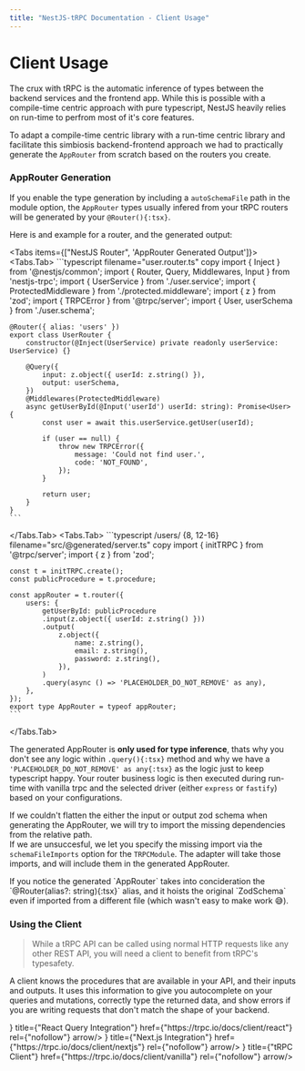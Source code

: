 ```yaml
---
title: "NestJS-tRPC Documentation - Client Usage"
---
```



# Client Usage

The crux with tRPC is the automatic inference of types between the backend services and the frontend app. 
While this is possible with a compile-time centric approach with pure typescript, NestJS heavily relies on run-time to perfrom most of it's core features.

To adapt a compile-time centric library with a run-time centric library and facilitate this simbiosis backend-frontend approach we had to practically generate the `AppRouter` from scratch based on the routers you create.

### AppRouter Generation

If you enable the type generation by including a `autoSchemaFile` path in the module option, 
the `AppRouter` types usually infered from your tRPC routers will be generated by your `@Router(){:tsx}`. 

Here is and example for a router, and the generated output:

<Tabs items={["NestJS Router", 'AppRouter Generated Output']}>
  <Tabs.Tab>
    ```typescript filename="user.router.ts" copy
    import { Inject } from '@nestjs/common';
    import { Router, Query, Middlewares, Input } from 'nestjs-trpc';
    import { UserService } from './user.service';
    import { ProtectedMiddleware } from './protected.middleware';
    import { z } from 'zod';
    import { TRPCError } from '@trpc/server';
    import { User, userSchema } from './user.schema';

    @Router({ alias: 'users' })
    export class UserRouter {
        constructor(@Inject(UserService) private readonly userService: UserService) {}

        @Query({
            input: z.object({ userId: z.string() }),
            output: userSchema,
        })
        @Middlewares(ProtectedMiddleware)
        async getUserById(@Input('userId') userId: string): Promise<User> {
            const user = await this.userService.getUser(userId);

            if (user == null) {
                throw new TRPCError({
                    message: 'Could not find user.',
                    code: 'NOT_FOUND',
                });
            }

            return user;
        }
    }
    ```
  </Tabs.Tab>
  <Tabs.Tab>
    ```typescript /users/ {8, 12-16} filename="src/@generated/server.ts" copy
    import { initTRPC } from '@trpc/server';
    import { z } from 'zod';

    const t = initTRPC.create();
    const publicProcedure = t.procedure;

    const appRouter = t.router({
        users: {
            getUserById: publicProcedure
            .input(z.object({ userId: z.string() }))
            .output(
                z.object({
                    name: z.string(),
                    email: z.string(),
                    password: z.string(),
                }),
            )
            .query(async () => 'PLACEHOLDER_DO_NOT_REMOVE' as any),
        },
    });
    export type AppRouter = typeof appRouter;
    ```
  </Tabs.Tab>
</Tabs>

The generated AppRouter is **only used for type inference**, thats why you don't see any logic within `.query(){:tsx}` method and why we have a `'PLACEHOLDER_DO_NOT_REMOVE' as any{:tsx}` as the logic just to keep typescript happy. 
Your router business logic is then executed during run-time with vanilla trpc and the selected driver (either `express` or `fastify`) based on your configurations.

If we couldn't flatten the either the input or output zod schema when generating the AppRouter, we will try to import the missing dependencies from the relative path. <br/>
If we are unsuccesful, we let you specify the missing import via the `schemaFileImports` option for the `TRPCModule`. The adapter will take those imports, and will include them in the generated AppRouter.

<Callout>
    If you notice the generated `AppRouter` takes into concideration the `@Router(alias?: string){:tsx}` alias, and it hoists the original `ZodSchema` even if imported from a different file (which wasn't easy to make work 😅).
</Callout>

### Using the Client

>While a tRPC API can be called using normal HTTP requests like any other REST API, you will need a client to benefit from tRPC's typesafety.

A client knows the procedures that are available in your API, and their inputs and outputs. It uses this information to give you autocomplete on your queries and mutations, correctly type the returned data, and show errors if you are writing requests that don't match the shape of your backend.

<Cards>
    <Card icon={<TrpcIcon width={50} height={50}/>} title={"React Query Integration"} href={"https://trpc.io/docs/client/react"} rel={"nofollow"} arrow/>
    <Card icon={<TrpcIcon width={50} height={50}/>} title={"Next.js Integration"} href={"https://trpc.io/docs/client/nextjs"} rel={"nofollow"} arrow/>
    <Card icon={<TrpcIcon width={50} height={50}/>} title={"tRPC Client"} href={"https://trpc.io/docs/client/vanilla"} rel={"nofollow"} arrow/>
</Cards>
